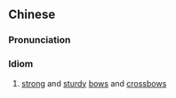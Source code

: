 {{also|强弓硬弩}}
==Chinese==
{{zh-forms|s=强弓硬弩}}

===Pronunciation===
{{zh-pron
|m=qiáng gōng yìng nǔ
|cat=id
}}

===Idiom===
{{zh-idiom}}

# [[strong]] and [[sturdy]] [[bows]] and [[crossbows]]